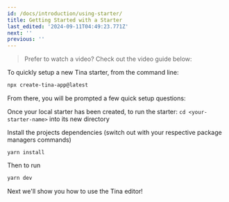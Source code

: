 ```yaml
---
id: /docs/introduction/using-starter/
title: Getting Started with a Starter
last_edited: '2024-09-11T04:49:23.771Z'
next: ''
previous: ''
---
```


> Prefer to watch a video? Check out the video guide below:

<youtube embedSrc="https://www.youtube.com/embed/_9lDNSIh8rw" />

To quickly setup a new Tina starter, from the command line:

```bash
npx create-tina-app@latest
```

From there, you will be prompted a few quick setup questions:



Once your local starter has been created, to run the starter:
`cd <your-starter-name>` into its new directory 

Install the projects dependencies (switch out with your respective package managers commands) 

```
yarn install
```

Then to run

```bash
yarn dev
```

Next we'll show you how to use the Tina editor!
